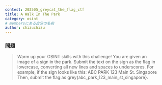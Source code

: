 ```yaml
---
contest: 202505_greycat_the_flag_ctf
title: A Walk In The Park
category: osint
# membersにある自分の名前
author: chizuchizu
---
```


### 問題

> Warm up your OSINT skills with this challenge!
You are given an image of a sign in the park.
Submit the text on the sign as the flag in lowercase, converting all new lines and spaces to underscores.
For example, if the sign looks like this:
ABC PARK
123 Main St. 
Singapore
Then, submit the flag as grey{abc_park_123_main_st_singapore}.
